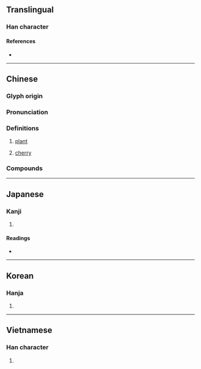 {{character info/new}}
==Translingual==

===Han character===
{{Han char|rn=75|rad=木|as=08|sn=12|four=45932|canj=DLE|ids=⿰木隶}}

====References====
* {{Han ref|kx=0533.180|dkj=14957|dj=0921.160|hdz=21240.030|uh=68E3|ud=26851|bh=B4D0|bd=46288}}

----

==Chinese==
{{zh-forms}}

===Glyph origin===
{{Han etym}}

===Pronunciation===
{{zh-pron
|m=dì
|c=dai6
|mc=y
|oc=y
|ma=
|cat=pn,n
}}

===Definitions===
{{zh-hanzi}}

# {{taxlink|Kerria japonica|species|ver=180130}} [[plant]]
# [[cherry]]

===Compounds===
{{zh-der|棠棣}}

----

==Japanese==

===Kanji===
{{ja-kanji|grade=|rs=木08}}

# {{defn|lang=ja|sort=木08}}

====Readings====
* {{ja-readings|on=[[てい]] (tei), [[たい]] (tai)|kun=[[にわざくら]] (niwazakura), [[いくり]] (ikuri), [[にわうめ]] (niwaume)}}

----

==Korean==

===Hanja===
{{ko-hanja|hangeul=체|eumhun=|rv=che|mr=ch'e|y=chey}}

# {{defn|lang=ko|sort=木08}}

----

==Vietnamese==

===Han character===
{{vi-readings|rs=木08|hanviet=[[đệ]], [[lệ]]}}

# {{defn|lang=vi|sort=木08}}
